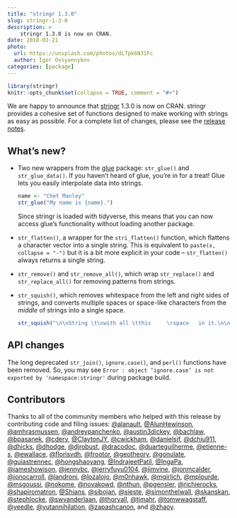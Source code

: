 ```yaml
---
title: "stringr 1.3.0"
slug: stringr-1-3-0
description: >
    stringr 1.3.0 is now on CRAN.
date: 2018-02-21
photo:
  url: https://unsplash.com/photos/dLTpk6N31Fc
  author: Igor Ovsyannykov
categories: [package]
---
```


```r
library(stringr)
knitr::opts_chunk$set(collapse = TRUE, comment = "#>")
```

We are happy to announce that [stringr](http://stringr.tidyverse.org/) 1.3.0
is now on CRAN. stringr provides a cohesive set of functions designed to make
working with strings as easy as possible. For a complete list of changes, please
see the [release notes](https://github.com/tidyverse/stringr/releases/tag/v1.3.0).

## What's new?

*  Two new wrappers from the [glue](http://glue.tidyverse.org/)
package: `str_glue()` and `str_glue_data()`. If you haven't heard of glue, you're in for a treat! Glue lets you easily interpolate data into strings.

    ```r
    name <- "Chet Manley"
    str_glue("My name is {name}.")
    ```
    Since stringr is loaded with tidyverse, this means that you can now access glue's functionality without loading     another package.

*  `str_flatten()`, a wrapper for the `stri_flatten()` function, which 
flattens a character vector into a single string. This is equivalent to `paste(x, collapse = "-")` but it is a bit more explicit in your code -- `str_flatten()` always returns a single string.

*  `str_remove()` and `str_remove_all()`, which wrap `str_replace()` and `str_replace_all()` for removing patterns from strings.

*  `str_squish()`, which removes whitespace from the left and right sides of strings, and converts multiple spaces or space-like characters from the _middle_ of strings into a single space.

    ```r
    str_squish("\n\nString \t\nwith all \tthis     \rspace   in it.\n\n")
    ```

## API changes

The long deprecated `str_join()`, `ignore.case()`, and `perl()` functions
have been removed. So, you may see `Error : object ‘ignore.case’ is not exported by 'namespace:stringr'` during package build.

## Contributors

Thanks to all of the community members who helped with this release by contributing code and filing issues: [\@alanault](https://github.com/alanault), [\@AlunHewinson](https://github.com/AlunHewinson), [\@amhrasmussen](https://github.com/amhrasmussen), [\@andreypanchenko](https://github.com/andreypanchenko), [\@austin3dickey](https://github.com/austin3dickey), [\@bachlaw](https://github.com/bachlaw),  [\@bpasanek](https://github.com/bpasanek), [\@cderv](https://github.com/cderv), [\@ClaytonJY](https://github.com/ClaytonJY), [\@cwickham](https://github.com/cwickham), [\@danielsjf](https://github.com/danielsjf), [\@dchiu911](https://github.com/dchiu911), [\@dhicks](https://github.com/dhicks), [\@dhodge](https://github.com/dhodge), [\@djrobust](https://github.com/djrobust), [\@dracodoc](https://github.com/dracodoc), [\@duarteguilherme](https://github.com/duarteguilherme), [\@etienne-s](https://github.com/etienne-s), [\@ewallace](https://github.com/ewallace), [\@florisvdh](https://github.com/florisvdh), [\@frootor](https://github.com/frootor), [\@geotheory](https://github.com/geotheory), [\@gonulate](https://github.com/gonulate), [\@guiastrennec](https://github.com/guiastrennec),  [\@hongshaoyang](https://github.com/hongshaoyang), [\@IndrajeetPatil](https://github.com/IndrajeetPatil), [\@IngaPa](https://github.com/IngaPa), [\@jameshowison](https://github.com/jameshowison), [\@jennybc](https://github.com/jennybc), [\@jerryfuyu0104](https://github.com/jerryfuyu0104), [\@jimvine](https://github.com/jimvine), [\@jonmcalder](https://github.com/jonmcalder), [\@jonocarroll](https://github.com/jonocarroll), [\@landroni](https://github.com/landroni), [\@lozalojo](https://github.com/lozalojo), [\@m0nhawk](https://github.com/m0nhawk), [\@mgirlich](https://github.com/mgirlich), [\@mplourde](https://github.com/mplourde), [\@msgoussi](https://github.com/msgoussi), [\@nokome](https://github.com/nokome), [\@novakowd](https://github.com/novakowd), [\@nthun](https://github.com/nthun), [\@pgensler](https://github.com/pgensler), [\@richierocks](https://github.com/richierocks), [\@shapiromatron](https://github.com/shapiromatron), [\@Shians](https://github.com/Shians), [\@sibojan](https://github.com/sibojan), [\@sieste](https://github.com/sieste), [\@simonthelwall](https://github.com/simonthelwall), [\@skanskan](https://github.com/skanskan), [\@stephlocke](https://github.com/stephlocke), [\@swvanderlaan](https://github.com/swvanderlaan), [\@thorvall](https://github.com/thorvall), [\@tjmahr](https://github.com/tjmahr), [\@tomwwagstaff](https://github.com/tomwwagstaff), [\@yeedle](https://github.com/yeedle), [\@yutannihilation](https://github.com/yutannihilation), [\@zapashcanon](https://github.com/zapashcanon), and [\@zhaoy](https://github.com/zhaoy).
